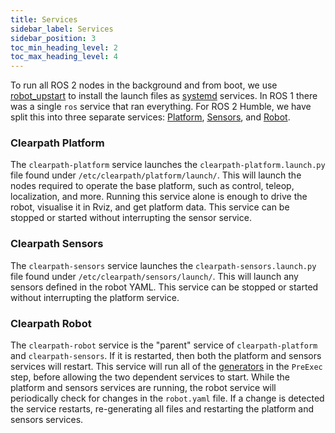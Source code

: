 ```yaml
---
title: Services
sidebar_label: Services
sidebar_position: 3
toc_min_heading_level: 2
toc_max_heading_level: 4
---
```


To run all ROS 2 nodes in the background and from boot, we use [robot_upstart](https://github.com/clearpathrobotics/robot_upstart/tree/foxy-devel) to install
the launch files as [systemd](https://manpages.ubuntu.com/manpages/jammy/en/man5/systemd.service.5.html) services. In ROS 1 there was a single `ros` service that
ran everything. For ROS 2 Humble, we have split this into three separate services:
[Platform](https://github.com/clearpathrobotics/clearpath_robot/blob/main/clearpath_robot/services/clearpath-platform.service),
[Sensors](https://github.com/clearpathrobotics/clearpath_robot/blob/main/clearpath_robot/services/clearpath-sensors.service), and
[Robot](https://github.com/clearpathrobotics/clearpath_robot/blob/main/clearpath_robot/services/clearpath-robot.service).


### Clearpath Platform

The `clearpath-platform` service launches the `clearpath-platform.launch.py` file found under `/etc/clearpath/platform/launch/`. This will launch the nodes
required to operate the base platform, such as control, teleop, localization, and more. Running this service alone is enough to drive the robot, visualise it
in Rviz, and get platform data. This service can be stopped or started without interrupting the sensor service.

### Clearpath Sensors

The `clearpath-sensors` service launches the `clearpath-sensors.launch.py` file found under `/etc/clearpath/sensors/launch/`. This will launch any
sensors defined in the robot YAML. This service can be stopped or started without interrupting the platform service.

### Clearpath Robot

The `clearpath-robot` service is the "parent" service of `clearpath-platform` and `clearpath-sensors`. If it is restarted, then both the platform and sensors services
will restart. This service will run all of the [generators](generators) in the `PreExec` step, before allowing the two dependent services to start. While
the platform and sensors services are running, the robot service will periodically check for changes in the `robot.yaml` file. If a change is detected
the service restarts, re-generating all files and restarting the platform and sensors services.
